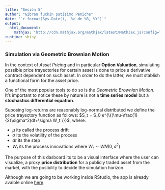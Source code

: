 ---
title: "Sesión 5"
author: "Gibran fuckin putísimo Peniche"
date: "`r format(Sys.Date(), '%d de %B, %Y')`"
output: 
  html_document:
    mathjax: "http://cdn.mathjax.org/mathjax/latest/MathJax.js?config=TeX-AMS-MML_HTMLorMML"
runtime: shiny
---

### Simulation via Geometric Brownian Motion

In the context of *Asset Pricing* and in particular **Option Valuation**, simulating possible price trayectories for certain asset is done to price a derivative contract dependent on such asset. In order to do the latter, we must stablish a functional form for the asset price.

One of the most popular tools to do so is the *Geometric Brownian Motion*. It's important to notice these by nature is not a **time series model** but a **stochastics differential equation**. 

Suposing log-returns are reasonably log-normal distributed we define the price trayectory function as follows: $S_t = S_0 e^{\{(\mu-\frac{1}{2}\sigma^2)dt+\sigma W_t \}}$, where:

  + $\mu$ its called the process drift
  + $\sigma$ its the volatility of the process
  + $dt$ its the step
  + $W_t$ its the process innovations where $W_t \sim WN(0,\sigma^2)$
    
The purpose of this dasboard its to be a visual interface where the user can visualize, a proxy **price distribution** for a publicly traded asset from the market, with the posibility to decide the simulation horizon. 

Although we are going to be working inside RStudio, the app is already avaible online [here](https://jgpeniche.shinyapps.io/session_5/).
